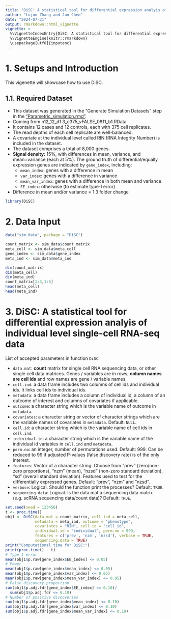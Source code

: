 ```yaml
---
title: "DiSC: A statistical tool for differential expression analyis of individual level single-cell RNA-Seq data"
author: "Lujun Zhang and Jun Chen"
date: "2024-07-31"
output: rmarkdown::html_vignette
vignette: >
  %\VignetteIndexEntry{DiSC: A statistical tool for differential expression analyis of individual level single-cell RNA-Seq data}
  %\VignetteEngine{knitr::rmarkdown}
  \usepackage[utf8]{inputenc}
---
```



# 1. Setups and Introduction

This vigenette will showcase how to use DiSC.

## 1.1. Required Dataset

- This dataset was generated in the "Generate Simulation Datasets" step in the ["Parametric_simulation.rmd"](https://github.com/Lujun995/DiSC_Replication_Code).
- Coming from n12_12_d1.3_c375_vFALSE_0811_b1.RData
- It contains 12 cases and 12 controls, each with 375 cell replicates.
- The read depths of each cell replicate are well-balanced.
- A covariate at the individual level called RIN (RNA Integrity Number) is included in the dataset. 
- The dataset comprises a total of 8,000 genes.
- **Signal density:** 15%, with differences in mean, variance, and mean+variance (each at 5%). The ground truth of differential/equally expression genes are indicated by `gene_index`, including:
    +  `mean_index`: genes with a difference in mean
    +  `var_index`: genes with a difference in variance
    +  `mean_var_index`: genes with a difference in both mean and variance
    +  `EE_index`: otherwise (to estimate type-I error)
- Difference in mean and/or variance = 1.3 folder change


```r
library(DiSC)
```

# 2. Data Input


```r
data("sim_data", package = "DiSC")

count_matrix <- sim_data$count_matrix
meta_cell <- sim_data$meta_cell
gene_index <- sim_data$gene_index
meta_ind <- sim_data$meta_ind

dim(count_matrix)
dim(meta_cell)
dim(meta_ind)
count_matrix[1:3,1:6]
head(meta_cell)
head(meta_ind)
```

# 3. DiSC: A statistical tool for differential expression analyis of individual level single-cell RNA-seq data

List of accepted parameters in function `DiSC`:

-  `data.mat`: **count** matrix for single cell RNA sequencing data, or other single cell data matrices. Genes / variables are in rows, **column names are cell ids** and row names are gene / variable names.
-  `cell.ind`: a data frame includes two columns of cell ids and individual ids. It links cell ids to individual ids.
-  `metadata`: a data frame includes a column of individual id, a column of an outcome of interest and columns of covariates if applicable.
-  `outcome`: a character string which is the variable name of outcome in `metadata`.
-  `covariates`: a character string or vector of character strings which are the variable names of covariates in `metadata`. Default: `NULL`.
-  `cell.id`: a character string which is the variable name of cell ids in `cell.ind`.
-  `individual.id`: a character string which is the variable name of the individual id variables in `cell.ind` and `metadata`.
-  `perm.no`: an integer, number of permutations used. Default: 999. Can be reduced to 99 if adjusted P-values (false discovery rate) is of the only interest.
-  `features`: Vector of a character string. Choose from "prev" (zero/non-zero proportions), "nzm" (mean), "nzsd" (non-zero standard deviation), "sd" (overall standard deviation). Features used to test for the differentially expressed genes. Default: "prev", "nzm" and "nzsd".
-  `verbose`: Logical. Should the function print the processes? Default: `TRUE`.
-  `sequencing.data`: Logical. Is the data.mat a sequencing data matrix (e.g. scRNA sequencing data/count data)? Default: `TRUE`.

```r
set.seed(seed = 123456)
t <- proc.time()
obj1 <- DiSC(data.mat = count_matrix, cell.ind = meta_cell,
             metadata = meta_ind, outcome = "phenotype",
             covariates = "RIN", cell.id = "cell_id",
             individual.id = "individual", perm.no = 999,
             features = c('prev', 'nzm', 'nzsd'), verbose = TRUE,
             sequencing.data = TRUE)
print("Computational time for DiSC:")
print(proc.time() - t)
# Type I error
mean(obj1$p.raw[gene_index$EE_index] <= 0.05)
# Power
mean(obj1$p.raw[gene_index$mean_index] <= 0.05)
mean(obj1$p.raw[gene_index$var_index] <= 0.05)
mean(obj1$p.raw[gene_index$mean_var_index] <= 0.05)
# False discovery proportion
sum(obj1$p.adj.fdr[gene_index$EE_index] <= 0.10)/
  sum(obj1$p.adj.fdr <= 0.10)
# Number of positive discoveries
sum(obj1$p.adj.fdr[gene_index$mean_index] <= 0.10)
sum(obj1$p.adj.fdr[gene_index$var_index] <= 0.10)
sum(obj1$p.adj.fdr[gene_index$mean_var_index] <= 0.10)
```



